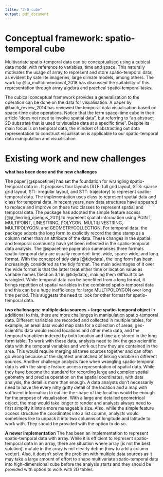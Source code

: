 ```yaml
---
title: "2-0-cube"
output: pdf_document
---
```



# Conceptual framework: spatio-temporal cube

Multivariate spatio-temporal data can be conceptualised using a cubical data model with reference to variables, time and space. This naturally motivates the usage of array to represent and store spatio-temporal data, as evident by satellite imageries, large climate models, among others. The work by @lu_multidimensional_2018 has discussed the suitability of this representation through array algebra and practical spatio-temporal tasks.  

The cubical conceptual framework provides a generalisation to the operation can be done on the data for visualisation. A paper by @bach_review_2014 has reviewed the temporal data visualisation based on space-time cube operations. Notice that the term space-time cube in their article "does not need to involve spatial data", but referring to "an abstract 2D substrate that is used to visualize data at a specific time". Despite its main focus is on temporal data, the mindset of abstracting out data representation to construct visualisation is applicable to our spatio-temporal data manipulation and visualisation.


<!-- and software implementation has been seen in many R packages: \pkg{raster} [@raster], \pkg{terra} [@terra], and \pkg{stars} [@stars]. -->

# Existing work and new challenges

**what has been done and the new challenges**

The \pkg{spacetime} paper [@spacetime] has set the foundation for wrangling spatio-temporal data in \proglang{R}. It proposes four layouts (STF: full grid layout, STS: sparse grid layout, STI: irregular layout, and STT: trajectory) to represent spatio-temporal data. The implementation uses class \pkg{sp} to represent spatial data and class \pkg{xts} for temporal data. In recent years, new data structures have appeared to replace and improve on these two classes to represent spatial and temporal data. The package \pkg{sf} has adopted the simple feature access [@jr_herring_opengis_2011] to represent spatial information using POINT, MULTIPOINT, LINESTRING, POLYGON, MULTILINESTRING, MULTIPOLYGON, and GEOMETRYCOLLECTION. For temporal data, the package \pkg{tsibble} adopts the long form to explicitly record the time stamp as a column rather than an attribute of the data. These changes in the spatial and temporal community have yet been reflected in the spatio-temporal data analysis. The @spacetime paper also summarises three formats spatio-temporal data are usually recorded: time-wide, space-wide, and long format. With the concept of tidy data [@tidydata], the long form has been increasingly considered as the tidy format. The main advantages of it over the wide format is that the latter treat either time or location value as variable names (Section 3.1 in @tidydata), making them difficult to be wrangled. While temporal data can be benefited from a long format, it brings repetition of spatial variables in the combined spatio-temporal data and this can be a huge inefficiency for large MULTIPOLOYGON over long time period. This suggests the need to look for other format for spatio-temporal data.

<!-- For spatial data, \pkg{sf} [@sf] covers a wide range of geometrical operations and is the format most map data stored. When incorporating the time dimension, a time wide format, introduced in @spacetime, is usually adopted. This treats time as variable name rather than value and makes it inconvenient to wrangle time, as per the tidy data principle [@tidydata]. In the temporal domain, \pkg{tsibble} [@tsibble] follows the tidy data principle to arrange the time in the long format, while when adding spatial variables, a long format implies repeating variables at each time and this can make a huge difference when the repetition is on large geometrical shapes with long time period.  -->

**two challenages: multiple data sources + large spatio-temporal object**
In additional to this, there are more challenges in manipulation spatio-temporal data. Different variables are recorded and collected in multiple tables, for example, an areal data would map data for a collection of areas, geo-scientific data would record locations and other meta data, and the temporal variablem indexed by both location and time are stored in the long form table. To work with these data, analysts need to link the geo-scientific data with the temporal variables and work out how they are contained in the area. This would require merging all three sources together and can often go wrong because of the slightest unmatched of linking variable in different sources. Another challenge analysts face when wrangling spatio-temporal data is with the simple feature access representation of spatial data. While they have become the standard for recording large and complex spatial geometry and precise operation on the spatial coordinates, with data analysis, the detail is more than enough. A data analysts don't necessarily need to have the every nitty gritty detail of the location and a map with sufficient information to outline the shape of the location would be enough for the propose of visualisation. With a large and detailed geometrical object, the map would take longer to render and analysts always need to first simplify it into a more manageable size. Also, while the simple feature access structure the coordinates into a list column, analysts would sometimes like to unpack it into two columns of longitude and latitude to work with. They should be provided with the option to do so.

**A newer implementation**
The \pkg{stars} has been an implementation to represent spatio-temporal data with array. While it is efficient to represent spatio-temporal data in an array, there are situation where array [is not the best solution]. mutate in the array is not clearly define (how to add a column vector). Also, it doesn't solve the problem with multiple data sources as it may take a large amount of effort to shape multivariate spatio-temporal data into high-dimensional cube before the analysis starts and they should be provided with option to work with 2D tables. 

<!-- Also, array is not the best solution for a large subset of data, specifically, the vector spatio-temporal data. With vector data, spatial and temporal variables are commonly collected in separate 2D tables and there is usually a location ID to link the spatial and temporal information. Sometimes, the geometrical shape of the location may not present and an additional linking is needed to incorporate the map data. With the multiple pieces in 2D data frame format, there should be a solution to organise all these data from multiple sources in a 2D structure, without needing to convert it into higher dimensional representation. -->
